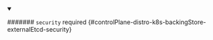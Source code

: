 


<details className="config-field" data-expandable="true" open>
<summary>

####### `security` <span className="config-field-required" data-required="false">required</span> <span className="config-field-type"></span> <span className="config-field-default"></span> <span className="config-field-enum"></span> {#controlPlane-distro-k8s-backingStore-externalEtcd-security}



</summary>

<PartialSecurityreference />


</details>
